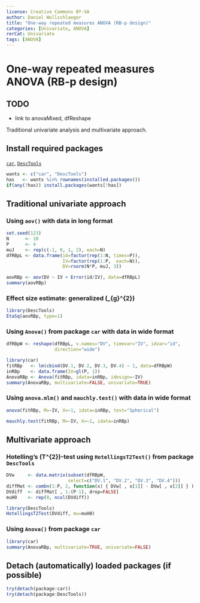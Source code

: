 ---
license: Creative Commons BY-SA
author: Daniel Wollschlaeger
title: "One-way repeated measures ANOVA (RB-p design)"
categories: [Univariate, ANOVA]
rerCat: Univariate
tags: [ANOVA]
---

One-way repeated measures ANOVA (RB-p design)
=========================

TODO
-------------------------

 - link to anovaMixed, dfReshape

Traditional univariate analysis and multivariate approach.

Install required packages
-------------------------

[`car`](http://cran.r-project.org/package=car), [`DescTools`](http://cran.r-project.org/package=DescTools)

```{r}
wants <- c("car", "DescTools")
has   <- wants %in% rownames(installed.packages())
if(any(!has)) install.packages(wants[!has])
```

Traditional univariate approach
-------------------------

### Using `aov()` with data in long format

```{r}
set.seed(123)
N      <- 10
P      <- 4
muJ    <- rep(c(-1, 0, 1, 2), each=N)
dfRBpL <- data.frame(id=factor(rep(1:N, times=P)),
                     IV=factor(rep(1:P,  each=N)),
                     DV=rnorm(N*P, muJ, 3))
```

```{r}
aovRBp <- aov(DV ~ IV + Error(id/IV), data=dfRBpL)
summary(aovRBp)
```

### Effect size estimate: generalized \(\hat{\eta}_{g}^{2}\)

```{r}
library(DescTools)
EtaSq(aovRBp, type=1)
```

### Using `Anova()` from package `car` with data in wide format

```{r}
dfRBpW <- reshape(dfRBpL, v.names="DV", timevar="IV", idvar="id",
                  direction="wide")
```

```{r}
library(car)
fitRBp   <- lm(cbind(DV.1, DV.2, DV.3, DV.4) ~ 1, data=dfRBpW)
inRBp    <- data.frame(IV=gl(P, 1))
AnovaRBp <- Anova(fitRBp, idata=inRBp, idesign=~IV)
summary(AnovaRBp, multivariate=FALSE, univariate=TRUE)
```

### Using `anova.mlm()` and `mauchly.test()` with data in wide format

```{r}
anova(fitRBp, M=~IV, X=~1, idata=inRBp, test="Spherical")
```

```{r}
mauchly.test(fitRBp, M=~IV, X=~1, idata=inRBp)
```

Multivariate approach
-------------------------

### Hotelling's \(T^{2}\)-test using `HotellingsT2Test()` from package `DescTools`

```{r}
DVw     <- data.matrix(subset(dfRBpW,
                       select=c("DV.1", "DV.2", "DV.3", "DV.4")))
diffMat <- combn(1:P, 2, function(x) { DVw[ , x[1]] - DVw[ , x[2]] } )
DVdiff  <- diffMat[ , 1:(P-1), drop=FALSE]
muH0    <- rep(0, ncol(DVdiff))
```

```{r}
library(DescTools)
HotellingsT2Test(DVdiff, mu=muH0)
```

### Using `Anova()` from package `car`

```{r}
library(car)
summary(AnovaRBp, multivariate=TRUE, univariate=FALSE)
```

Detach (automatically) loaded packages (if possible)
-------------------------

```{r}
try(detach(package:car))
try(detach(package:DescTools))
```
